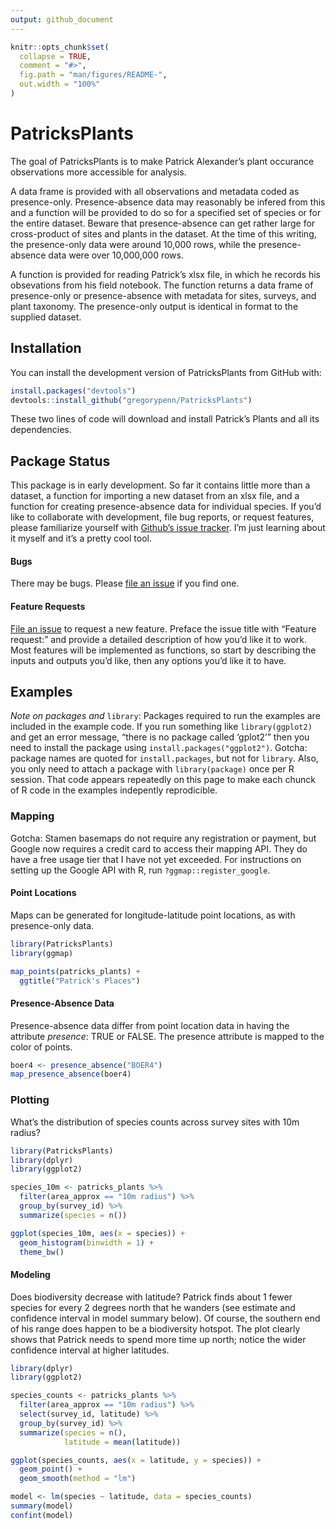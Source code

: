 ```yaml
---
output: github_document
---
```


<!-- README.md is generated from README.Rmd. Please edit that file -->

```r
knitr::opts_chunk$set(
  collapse = TRUE,
  comment = "#>",
  fig.path = "man/figures/README-",
  out.width = "100%"
)
```

# PatricksPlants

<!-- badges: start -->
<!-- badges: end -->

The goal of PatricksPlants is to make Patrick Alexander's plant occurance observations more accessible for analysis. 

A data frame is provided with all observations and metadata coded as presence-only. Presence-absence data may reasonably be infered from this and a function will be provided to do so for a specified set of species or for the entire dataset. Beware that presence-absence can get rather large for cross-product of sites and plants in the dataset. At the time of this writing, the presence-only data were around 10,000 rows, while the presence-absence data were over 10,000,000 rows.

A function is provided for reading Patrick's xlsx file, in which he records his obsevations from his field notebook. The function returns a data frame of presence-only or presence-absence with metadata for sites, surveys, and plant taxonomy. The presence-only output is identical in format to the supplied dataset.

## Installation

You can install the development version of PatricksPlants from GitHub with:

``` r
install.packages("devtools")
devtools::install_github("gregorypenn/PatricksPlants")
```

These two lines of code will download and install Patrick's Plants and all its dependencies.

## Package Status

This package is in early development. So far it contains little more than a dataset, a function for importing a new dataset from an xlsx file, and a function for creating presence-absence data for individual species. If you'd like to collaborate with development, file bug reports, or request features, please familiarize yourself with [Github's issue tracker](https://guides.github.com/features/issues/). I'm just learning about it myself and it's a pretty cool tool.

#### Bugs
There may be bugs. Please [file an issue](https://github.com/gregorypenn/PatricksPlants/issues) if you find one. 

#### Feature Requests
[File an issue](https://github.com/gregorypenn/PatricksPlants/issues) to request a new feature. Preface the issue title with "Feature request:" and provide a detailed description of how you'd like it to work. Most features will be implemented as functions, so start by describing the inputs and outputs you'd like, then any options you'd like it to have.

## Examples

_Note on packages and_ `library`: Packages required to run the examples are included in the example code. If you run something like `library(ggplot2)` and get an error message, "there is no package called 'gplot2'" then you need to install the package using `install.packages("ggplot2")`. Gotcha: package names are quoted for `install.packages`, but not for `library`. Also, you only need to attach a package with `library(package)` once per R session. That code appears repeatedly on this page to make each chunck of R code in the examples indepently reprodicible.

### Mapping

Gotcha: Stamen basemaps do not require any registration or payment, but Google now requires a credit card to access their mapping API. They do have a free usage tier that I have not yet exceeded. For instructions on setting up the Google API with R, run `?ggmap::register_google`.

#### Point Locations

Maps can be generated for longitude-latitude point locations, as with presence-only data.
```r
library(PatricksPlants)
library(ggmap)

map_points(patricks_plants) +
  ggtitle("Patrick's Places")
```

#### Presence-Absence Data

Presence-absence data differ from point location data in having the attribute _presence_: TRUE or FALSE. The presence attribute is mapped to the color of points.
```r
boer4 <- presence_absence("BOER4")
map_presence_absence(boer4)
```

### Plotting
What's the distribution of species counts across survey sites with 10m radius?
```r
library(PatricksPlants)
library(dplyr)
library(ggplot2)

species_10m <- patricks_plants %>%
  filter(area_approx == "10m radius") %>%
  group_by(survey_id) %>%
  summarize(species = n())

ggplot(species_10m, aes(x = species)) +
  geom_histogram(binwidth = 1) +
  theme_bw()
```

#### Modeling

Does biodiversity decrease with latitude? Patrick finds about 1 fewer species for every 2 degrees north that he wanders (see estimate and confidence interval in model summary below). Of course, the southern end of his range does happen to be a biodiversity hotspot. The plot clearly shows that Patrick needs to spend more time up north; notice the wider confidence interval at higher latitudes.
```r
library(dplyr)
library(ggplot2)

species_counts <- patricks_plants %>%
  filter(area_approx == "10m radius") %>%
  select(survey_id, latitude) %>%
  group_by(survey_id) %>%
  summarize(species = n(),
            latitude = mean(latitude))

ggplot(species_counts, aes(x = latitude, y = species)) + 
  geom_point() +
  geom_smooth(method = "lm")

model <- lm(species ~ latitude, data = species_counts)
summary(model)
confint(model)
```
<!-- Don't forget to commit and push figure files, so they display on GitHub! -->
